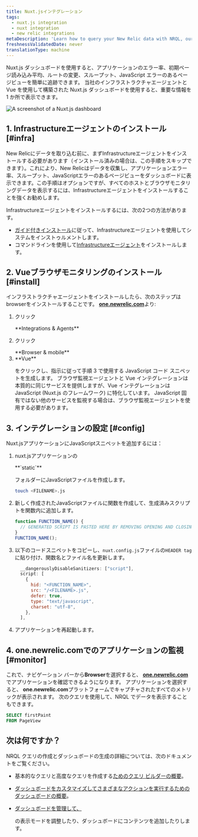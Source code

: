 ```yaml
---
title: Nuxt.jsインテグレーション
tags:
  - nuxt.js integration
  - nuxt integration
  - new relic integrations
metaDescription: 'Learn how to query your New Relic data with NRQL, our SQL-like query language.'
freshnessValidatedDate: never
translationType: machine
---
```


Nuxt.js ダッシュボードを使用すると、アプリケーションのエラー率、初期ページ読み込み平均、ルートの変更、スループット、JavaScript エラーのあるページビューを簡単に追跡できます。 当社のインフラストラクチャエージェントと Vue <InlinePopover type="browser"/>を使用して構築された Nuxt.js ダッシュボードを使用すると、重要な情報を 1 か所で表示できます。

<img
  title="Nuxt.js dashboard"
  alt="A screenshot of a Nuxt.js dashboard"
  src="/images/infrastructure_screenshot-crop_nuxtjs-dashboard.webp"
/>

## 1. Infrastructureエージェントのインストール [#infra]

New Relicにデータを取り込む前に、まずInfrastructureエージェントをインストールする必要があります（インストール済みの場合は、この手順をスキップできます）。これにより、New Relicはデータを収集し、アプリケーションエラー率、スループット、JavaScriptエラーのあるページビューをダッシュボードに表示できます。この手順はオプションですが、すべてのホストとブラウザモニタリングデータを表示するには、Infrastructureエージェントをインストールすることを強くお勧めします。

Infrastructureエージェントをインストールするには、次の2つの方法があります。

* [ガイド付きインストール](https://one.newrelic.com/marketplace?state=607786be-99a9-fa66-4b67-3f7f3b9551d4)に従って、Infrastructureエージェントを使用してシステムをインストゥルメントします。
* コマンドラインを使用して[Infrastructureエージェント](/docs/infrastructure/install-infrastructure-agent/linux-installation/install-infrastructure-monitoring-agent-linux)をインストールします。

## 2. Vueブラウザモニタリングのインストール [#install]

インフラストラクチャエージェントをインストールしたら、次のステップはbrowserをインストールすることです。 <DNT>**[one.newrelic.com](https://one.newrelic.com)**</DNT>より:

1. クリック

   <DNT>
     **Integrations & Agents**
   </DNT>

2. クリック

   <DNT>
     **Browser & mobile**
   </DNT>

3. <DNT>
     **Vue**
   </DNT>

   をクリックし、指示に従って手順 3 で使用する JavaScript コード スニペットを生成します。 ブラウザ監視エージェントと Vue インテグレーションは本質的に同じサービスを提供しますが、Vue インテグレーションは JavaScript (Nuxt.js のフレームワーク) に特化しています。 JavaScript 固有ではない他のサービスを監視する場合は、ブラウザ監視エージェントを使用する必要があります。

## 3. インテグレーションの設定 [#config]

Nuxt.jsアプリケーションにJavaScriptスニペットを追加するには：

1. nuxt.jsアプリケーションの

   <DNT>
     **`static`**
   </DNT>

   フォルダーにJavaScriptファイルを作成します。

   ```bash
   touch <FILENAME>.js
   ```

2. 新しく作成されたJavaScriptファイルに関数を作成して、生成済みスクリプトを関数内に追加します。

   ```js
   function FUNCTION_NAME() {
     // GENERATED SCRIPT IS PASTED HERE BY REMOVING OPENING AND CLOSING <script> TAGS>
   }
   FUNCTION_NAME();
   ```

3. 以下のコードスニペットをコピーし、`nuxt.config.js`ファイルの`HEADER tag`に貼り付け、関数名とファイル名を更新します。

   ```js
     __dangerouslyDisableSanitizers: ["script"],
     script: [
       {
         hid: "<FUNCTION_NAME>",
         src: "/<FILENAME>.js",
         defer: true,
         type: "text/javascript",
         charset: "utf-8",
       },
     ],
   ```

4. アプリケーションを再起動します。

## 4. one.newrelic.comでのアプリケーションの監視 [#monitor]

これで、ナビゲーション バーから<DNT>**Browser**</DNT>を選択すると、 <DNT>**[one.newrelic.com](https://one.newrelic.com)**</DNT>でアプリケーションを確認できるようになります。 アプリケーションを選択すると、 <DNT>**one.newrelic.com**</DNT>プラットフォームでキャプチャされたすべてのメトリックが表示されます。 次のクエリを使用して、NRQL でデータを表示することもできます。

```sql
SELECT firstPaint 
FROM PageView
```

## 次は何ですか？

NRQL クエリの作成とダッシュボードの生成の詳細については、次のドキュメントをご覧ください。

* 基本的なクエリと高度なクエリを作成する[ためのクエリ ビルダーの概要](/docs/query-your-data/explore-query-data/query-builder/introduction-query-builder)。

* [ダッシュボードをカスタマイズしてさまざまなアクションを実行するためのダッシュボードの概要](/docs/query-your-data/explore-query-data/dashboards/introduction-dashboards)。

* [ダッシュボードを管理して、](/docs/query-your-data/explore-query-data/dashboards/manage-your-dashboard)

  <InlinePopover type="dashboards"/>

  の表示モードを調整したり、ダッシュボードにコンテンツを追加したりします。
